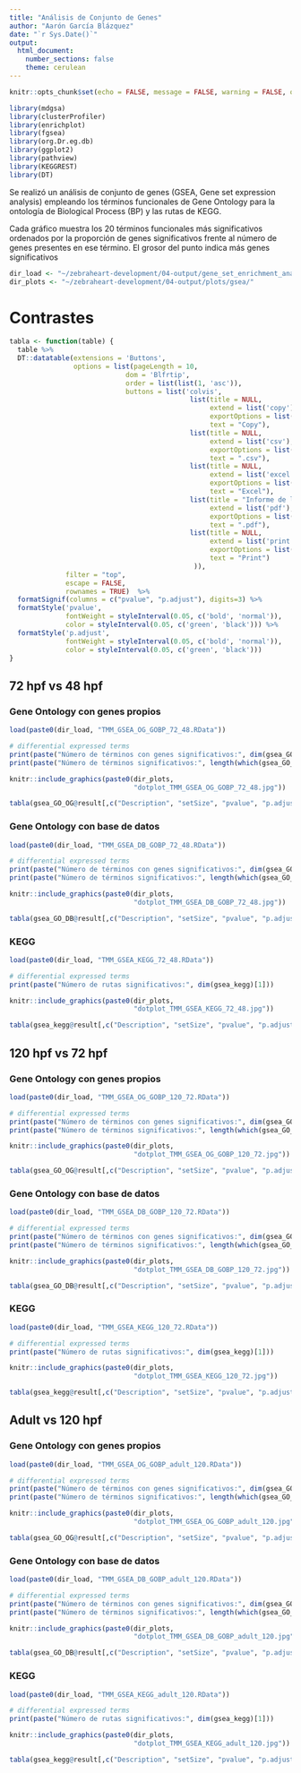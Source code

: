 ```yaml
---
title: "Análisis de Conjunto de Genes"
author: "Aarón García Blázquez"
date: "`r Sys.Date()`"
output:
  html_document:
    number_sections: false
    theme: cerulean
---
```


```r
knitr::opts_chunk$set(echo = FALSE, message = FALSE, warning = FALSE, out.width = "100%")
```

```r
library(mdgsa)
library(clusterProfiler)
library(enrichplot)
library(fgsea)
library(org.Dr.eg.db)
library(ggplot2)
library(pathview)
library(KEGGREST)
library(DT)
```

Se realizó un análisis de conjunto de genes (GSEA, Gene set expression analysis) empleando los términos funcionales de Gene Ontology para la ontología de Biological Process (BP) y las rutas de KEGG.

Cada gráfico muestra los 20 términos funcionales más significativos ordenados por la proporción de genes significativos frente al número de genes presentes en ese término. El grosor del punto indica más genes significativos

```r
dir_load <- "~/zebraheart-development/04-output/gene_set_enrichment_analysis/"
dir_plots <- "~/zebraheart-development/04-output/plots/gsea/"
```

# Contrastes {.tabset}

```r
tabla <- function(table) {
  table %>%
  DT::datatable(extensions = 'Buttons',
                options = list(pageLength = 10,                
                             dom = 'Blfrtip',
                             order = list(list(1, 'asc')),
                             buttons = list('colvis', 
                                             list(title = NULL,
                                                  extend = list('copy'),
                                                  exportOptions = list(columns = ":visible"),
                                                  text = "Copy"),
                                             list(title = NULL,
                                                  extend = list('csv'),
                                                  exportOptions = list(columns = ":visible"),
                                                  text = ".csv"),
                                             list(title = NULL,
                                                  extend = list('excel'),
                                                  exportOptions = list(columns = ":visible"),
                                                  text = "Excel"),
                                             list(title = "Informe de los resultados en formato pdf",
                                                  extend = list('pdf'),
                                                  exportOptions = list(columns = ":visible"),
                                                  text = ".pdf"),
                                             list(title = NULL,
                                                  extend = list('print'),
                                                  exportOptions = list(columns = ":visible"),
                                                  text = "Print")
                                              )),
              filter = "top", 
              escape = FALSE, 
              rownames = TRUE)  %>%
  formatSignif(columns = c("pvalue", "p.adjust"), digits=3) %>%
  formatStyle('pvalue', 
              fontWeight = styleInterval(0.05, c('bold', 'normal')), 
              color = styleInterval(0.05, c('green', 'black'))) %>%
  formatStyle('p.adjust', 
              fontWeight = styleInterval(0.05, c('bold', 'normal')), 
              color = styleInterval(0.05, c('green', 'black')))
}
```

## 72 hpf vs 48 hpf {.tabset}

### Gene Ontology con genes propios

```r
load(paste0(dir_load, "TMM_GSEA_OG_GOBP_72_48.RData"))

# differential expressed terms
print(paste("Número de términos con genes significativos:", dim(gsea_GO_OG)[1]))
print(paste("Número de términos significativos:", length(which(gsea_GO_OG@result$p.adjust < 0.05))))
```

```r
knitr::include_graphics(paste0(dir_plots,
                               "dotplot_TMM_GSEA_OG_GOBP_72_48.jpg"))
```

```r
tabla(gsea_GO_OG@result[,c("Description", "setSize", "pvalue", "p.adjust", "core_enrichment")])
```

### Gene Ontology con base de datos

```r
load(paste0(dir_load, "TMM_GSEA_DB_GOBP_72_48.RData"))

# differential expressed terms
print(paste("Número de términos con genes significativos:", dim(gsea_GO_DB)[1]))
print(paste("Número de términos significativos:", length(which(gsea_GO_DB@result$p.adjust < 0.05))))
```

```r
knitr::include_graphics(paste0(dir_plots,
                               "dotplot_TMM_GSEA_DB_GOBP_72_48.jpg"))
```

```r
tabla(gsea_GO_DB@result[,c("Description", "setSize", "pvalue", "p.adjust", "core_enrichment")])
```

### KEGG

```r
load(paste0(dir_load, "TMM_GSEA_KEGG_72_48.RData"))

# differential expressed terms
print(paste("Número de rutas significativos:", dim(gsea_kegg)[1]))
```

```r
knitr::include_graphics(paste0(dir_plots,
                               "dotplot_TMM_GSEA_KEGG_72_48.jpg"))
```

```r
tabla(gsea_kegg@result[,c("Description", "setSize", "pvalue", "p.adjust", "core_enrichment")])
```

## 120 hpf vs 72 hpf {.tabset}

### Gene Ontology con genes propios

```r
load(paste0(dir_load, "TMM_GSEA_OG_GOBP_120_72.RData"))

# differential expressed terms
print(paste("Número de términos con genes significativos:", dim(gsea_GO_OG)[1]))
print(paste("Número de términos significativos:", length(which(gsea_GO_OG@result$p.adjust < 0.05))))
```

```r
knitr::include_graphics(paste0(dir_plots,
                               "dotplot_TMM_GSEA_OG_GOBP_120_72.jpg"))
```

```r
tabla(gsea_GO_OG@result[,c("Description", "setSize", "pvalue", "p.adjust", "core_enrichment")])
```

### Gene Ontology con base de datos

```r
load(paste0(dir_load, "TMM_GSEA_DB_GOBP_120_72.RData"))

# differential expressed terms
print(paste("Número de términos con genes significativos:", dim(gsea_GO_DB)[1]))
print(paste("Número de términos significativos:", length(which(gsea_GO_DB@result$p.adjust < 0.05))))
```

```r
knitr::include_graphics(paste0(dir_plots,
                               "dotplot_TMM_GSEA_DB_GOBP_120_72.jpg"))
```

```r
tabla(gsea_GO_DB@result[,c("Description", "setSize", "pvalue", "p.adjust", "core_enrichment")])
```

### KEGG

```r
load(paste0(dir_load, "TMM_GSEA_KEGG_120_72.RData"))

# differential expressed terms
print(paste("Número de rutas significativos:", dim(gsea_kegg)[1]))
```

```r
knitr::include_graphics(paste0(dir_plots,
                               "dotplot_TMM_GSEA_KEGG_120_72.jpg"))
```

```r
tabla(gsea_kegg@result[,c("Description", "setSize", "pvalue", "p.adjust", "core_enrichment")])
```

## Adult vs 120 hpf {.tabset}

### Gene Ontology con genes propios

```r
load(paste0(dir_load, "TMM_GSEA_OG_GOBP_adult_120.RData"))

# differential expressed terms
print(paste("Número de términos con genes significativos:", dim(gsea_GO_OG)[1]))
print(paste("Número de términos significativos:", length(which(gsea_GO_OG@result$p.adjust < 0.05))))
```

```r
knitr::include_graphics(paste0(dir_plots,
                               "dotplot_TMM_GSEA_OG_GOBP_adult_120.jpg"))
```

```r
tabla(gsea_GO_OG@result[,c("Description", "setSize", "pvalue", "p.adjust", "core_enrichment")])
```

### Gene Ontology con base de datos

```r
load(paste0(dir_load, "TMM_GSEA_DB_GOBP_adult_120.RData"))

# differential expressed terms
print(paste("Número de términos con genes significativos:", dim(gsea_GO_DB)[1]))
print(paste("Número de términos significativos:", length(which(gsea_GO_DB@result$p.adjust < 0.05))))
```

```r
knitr::include_graphics(paste0(dir_plots,
                               "dotplot_TMM_GSEA_DB_GOBP_adult_120.jpg"))
```

```r
tabla(gsea_GO_DB@result[,c("Description", "setSize", "pvalue", "p.adjust", "core_enrichment")])
```

### KEGG

```r
load(paste0(dir_load, "TMM_GSEA_KEGG_adult_120.RData"))

# differential expressed terms
print(paste("Número de rutas significativos:", dim(gsea_kegg)[1]))
```

```r
knitr::include_graphics(paste0(dir_plots,
                               "dotplot_TMM_GSEA_KEGG_adult_120.jpg"))
```

```r
tabla(gsea_kegg@result[,c("Description", "setSize", "pvalue", "p.adjust", "core_enrichment")])
```

<div class="tocify-extend-page" data-unique="tocify-extend-page" style="height: 0;"></div>
